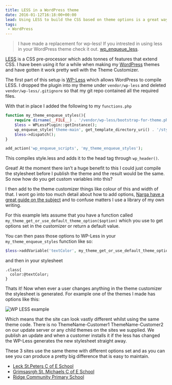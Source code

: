 ```yaml
---
title: LESS in a WordPress theme
date: 2016-01-12T16:18:00+00:00
lead: Using LESS to build the CSS based on theme options is a great way to improve yout WordPress Themes.
tags:
 - WordPress
---
```

> I have made a replacement for wp-less! If you intrested in using less in your WordPress theme check it out. [wp_enqueue_less](/2018/07/wp_enqueue_less-a-replacement-for-wp-less/).

[LESS](http://lesscss.org/) is a CSS pre-processor which adds tonnes of features that extend CSS. I have been using it for a while when making my [WordPress](http://www.wordpress.org/) themes and have gotten it work pretty well with the Theme Customizer.

The first part of this setup is [WP-Less](https://wordpress.org/plugins/wp-less/) which allows WordPress to compile LESS. I dropped the plugin into my theme under `vendor/wp-less` and deleted `vendor/wp-less/.gitignore` so that my git repo contained all the required files.

With that in place I added the following to my `functions.php`

```php
function my_theme_enqueue_styles(){
    require dirname(__FILE__) . '/vendor/wp-less/bootstrap-for-theme.php';
    $less = WPLessPlugin::getInstance();
    wp_enqueue_style('theme-main', get_template_directory_uri() . '/style.less');
    $less->dispatch();
}

add_action('wp_enqueue_scripts', 'my_theme_enqueue_styles');
```

This compiles style.less and adds it to the head tag through `wp_header()`.

Great! At the moment there isn’t a huge benefit to this I could just compile the stylesheet before I publish the theme and the result would be the same. So now how do you get custom variables into this?

I then add to the theme customizer things like colour of this and width of that. I wont go into too much detail about how to add options, [Narga have a great guide on the subject](http://www.narga.net/comprehensive-guide-wordpress-theme-options-with-customization-api/) and to confuse matters I use a library of my own writing.

For this example lets assume that you have a function called `my_theme_get_or_use_default_theme_option($option)` which you use to get options set in the customizer or return a default value.

You can then pass those options to WP-Less in your `my_theme_enqueue_styles` function like so:

```php
$less->addVariable('textColor', my_theme_get_or_use_default_theme_option('text_color'));
```

and then in your stylesheet

```less
.class{
  color:@textColor;
}
```

Thats it! Now when ever a user changes anything in the theme customizer the stylesheet is generated. For example one of the themes I made has options like this:

![WP LESS example](./wp-less-example.png)

Which means that the site can look vastly different whilst using the same theme code. There is no ThemeName-Customer1 ThemeName-Customer2 on our update server or any child themes on the sites we supplied. We publish an update and when a customer installs it if the less has changed the WP-Less generates the new stylesheet straight away.

These 3 sites use the same theme with different options set and as you can see you can produce a pretty big difference that is easy to maintain.

  - [Leck St.Peters C of E School](http://www.leck-st-peters.lancs.sch.uk/)
  - [Grimsasrgh St. Michaels C of E School](http://www.grimsargh-st-michaels.lancs.sch.uk/)
  - [Ridge Community Primary School](http://www.ridge.lancs.sch.uk/)

